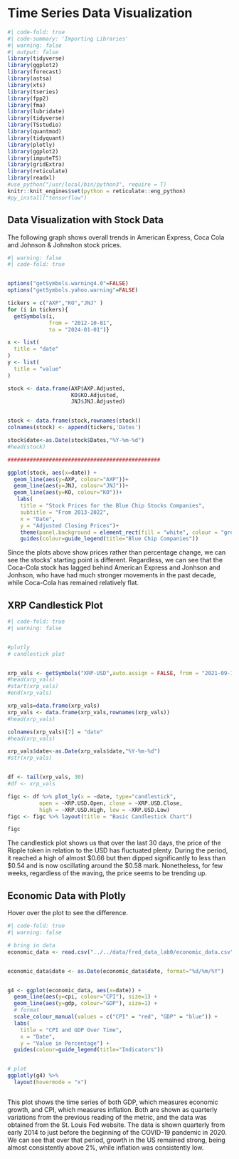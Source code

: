 # Time Series Data Visualization {.unnumbered}


```r
#| code-fold: true
#| code-summary: 'Importing Libraries'
#| warning: false
#| output: false
library(tidyverse)
library(ggplot2)
library(forecast)
library(astsa) 
library(xts)
library(tseries)
library(fpp2)
library(fma)
library(lubridate)
library(tidyverse)
library(TSstudio)
library(quantmod)
library(tidyquant)
library(plotly)
library(ggplot2)
library(imputeTS)
library(gridExtra)
library(reticulate)
library(readxl)
#use_python("/usr/local/bin/python3", require = T)
knitr::knit_engines$set(python = reticulate::eng_python)
#py_install("tensorflow")
```





::: panel-tabset

## Data Visualization with Stock Data

The following graph shows overall trends in American Express, Coca Cola and Johnson & Johnshon stock prices.

```r
#| warning: false
#| code-fold: true


options("getSymbols.warning4.0"=FALSE)
options("getSymbols.yahoo.warning"=FALSE)

tickers = c("AXP","KO","JNJ" )
for (i in tickers){
  getSymbols(i,
             from = "2012-10-01",
             to = "2024-01-01")}

x <- list(
  title = "date"
)
y <- list(
  title = "value"
)

stock <- data.frame(AXP$AXP.Adjusted,
                    KO$KO.Adjusted,
                    JNJ$JNJ.Adjusted)


stock <- data.frame(stock,rownames(stock))
colnames(stock) <- append(tickers,'Dates')

stock$date<-as.Date(stock$Dates,"%Y-%m-%d")
#head(stock)

################################################

ggplot(stock, aes(x=date)) +
  geom_line(aes(y=AXP, colour="AXP"))+
  geom_line(aes(y=JNJ, colour="JNJ"))+
  geom_line(aes(y=KO, colour="KO"))+
   labs(
    title = "Stock Prices for the Blue Chip Stocks Companies",
    subtitle = "From 2013-2022",
    x = "Date",
    y = "Adjusted Closing Prices")+
    theme(panel.background = element_rect(fill = "white", colour = "grey50"))+
    guides(colour=guide_legend(title="Blue Chip Companies")) 
```

Since the plots above show prices rather than percentage change, we can see the stocks' starting point is different. Regardless, we can see that the Coca-Cola stock has lagged behind American Express and Jonhson and Jonhson, who have had much stronger movements in the past decade, while Coca-Cola has remained relatively flat.


## XRP Candlestick Plot

```r
#| code-fold: true
#| warning: false


#plotly
# candlestick plot


xrp_vals <- getSymbols("XRP-USD",auto.assign = FALSE, from = "2021-09-15",src="yahoo") 
#head(xrp_vals)
#start(xrp_vals)
#end(xrp_vals)

xrp_vals=data.frame(xrp_vals)
xrp_vals <- data.frame(xrp_vals,rownames(xrp_vals))
#head(xrp_vals)

colnames(xrp_vals)[7] = "date"
#head(xrp_vals)

xrp_vals$date<-as.Date(xrp_vals$date,"%Y-%m-%d")
#str(xrp_vals)


df <- tail(xrp_vals, 30)
#df <- xrp_vals

figc <- df %>% plot_ly(x = ~date, type="candlestick",
          open = ~XRP.USD.Open, close = ~XRP.USD.Close,
          high = ~XRP.USD.High, low = ~XRP.USD.Low) 
figc <- figc %>% layout(title = "Basic Candlestick Chart")

figc
```

The candlestick plot shows us that over the last 30 days, the price of the Ripple token in relation to the USD has fluctuated plenty. During the period, it reached a high of almost $0.66 but then dipped significantly to less than $0.54 and is now oscillating around the $0.58 mark. Nonetheless, for few weeks, regardless of the waving, the price seems to be trending up.

## Economic Data with Plotly

Hover over the plot to see the difference.
 
```r
#| code-fold: true
#| warning: false

# bring in data
economic_data <- read.csv("../../data/fred_data_lab0/economic_data.csv")


economic_data$date <- as.Date(economic_data$date, format="%d/%m/%Y")


g4 <- ggplot(economic_data, aes(x=date)) +
  geom_line(aes(y=cpi, colour="CPI"), size=1) +  
  geom_line(aes(y=gdp, colour="GDP"), size=1) +
  # format
  scale_colour_manual(values = c("CPI" = "red", "GDP" = "blue")) + 
  labs(
    title = "CPI and GDP Over Time",
    x = "Date",
    y = "Value in Percentage") +
  guides(colour=guide_legend(title="Indicators"))


# plot
ggplotly(g4) %>%
  layout(hovermode = "x")



```

This plot shows the time series of both GDP, which measures economic growth, and CPI, which measures inflation. Both are shown as quarterly variations from the previous reading of the metric, and the data was obtained from the St. Louis Fed website. The data is shown quarterly from early 2014 to just before the beginning of the COVID-19 pandemic in 2020. We can see that over that period, growth in the US remained strong, being almost consistently above 2%, while inflation was consistently low.

:::